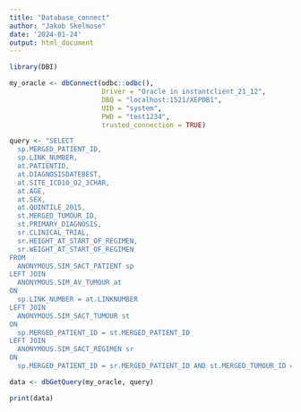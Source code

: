 ---
title: "Database_connect"
author: "Jakob Skelmose"
date: '2024-01-24'
output: html_document
---
```{r}
library(DBI)

my_oracle <- dbConnect(odbc::odbc(),
                       Driver = "Oracle in instantclient_21_12",
                       DBQ = "localhost:1521/XEPDB1", 
                       UID = "system",
                       PWD = "test1234",
                       trusted_connection = TRUE)

```


```{r}
query <- "SELECT
  sp.MERGED_PATIENT_ID,
  sp.LINK_NUMBER,
  at.PATIENTID,
  at.DIAGNOSISDATEBEST,
  at.SITE_ICD10_O2_3CHAR,
  at.AGE,
  at.SEX,
  at.QUINTILE_2015,
  st.MERGED_TUMOUR_ID,
  st.PRIMARY_DIAGNOSIS,
  sr.CLINICAL_TRIAL,
  sr.HEIGHT_AT_START_OF_REGIMEN,
  sr.WEIGHT_AT_START_OF_REGIMEN
FROM
  ANONYMOUS.SIM_SACT_PATIENT sp
LEFT JOIN
  ANONYMOUS.SIM_AV_TUMOUR at
ON
  sp.LINK_NUMBER = at.LINKNUMBER
LEFT JOIN
  ANONYMOUS.SIM_SACT_TUMOUR st
ON
  sp.MERGED_PATIENT_ID = st.MERGED_PATIENT_ID
LEFT JOIN
  ANONYMOUS.SIM_SACT_REGIMEN sr
ON
  sp.MERGED_PATIENT_ID = sr.MERGED_PATIENT_ID AND st.MERGED_TUMOUR_ID = sr.MERGED_TUMOUR_ID"

```

```{r}
data <- dbGetQuery(my_oracle, query)
```

```{r}
print(data)
```